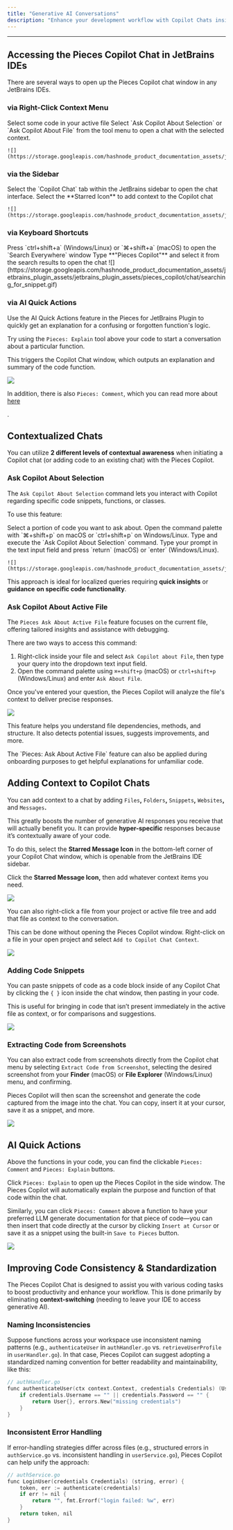 ```yaml
---
title: "Generative AI Conversations"
description: "Enhance your development workflow with Copilot Chats inside the Pieces for JetBrains Plugin—an interactive AI assistant integrated directly into your JetBrains IDE."
---
```


---

## Accessing the Pieces Copilot Chat in JetBrains IDEs

There are several ways to open up the Pieces Copilot chat window in any JetBrains IDEs.

### via Right-Click Context Menu

<Steps>
  <Step title="Highlight Any Code Segment">
    Select some code in your active file
  </Step>
  <Step title="Select a Management Option">
    Select `Ask Copilot About Selection` or `Ask Copilot About File` from the tool menu to open a chat with the selected context.

    ![](https://storage.googleapis.com/hashnode_product_documentation_assets/jetbrains_plugin_assets/jetbrains_plugin_assets/pieces_copilot/chat/ask_about_selection.gif)
    
  </Step>
</Steps>

### via the Sidebar

<Steps>
  <Step title="Select Copilot Tab in the Sidebar">
    Select the `Copilot Chat` tab within the JetBrains sidebar to open the chat interface.
  </Step>
  <Step title="Select the Starred Icon">
    Select the **Starred Icon** to add context to the Copilot chat

    ![](https://storage.googleapis.com/hashnode_product_documentation_assets/jetbrains_plugin_assets/jetbrains_plugin_assets/pieces_copilot/chat/add_context_and_ask.gif)
    
  </Step>
</Steps>

### via Keyboard Shortcuts

<Steps>
  <Step title="Open Search Everywhere">
    Press `ctrl+shift+a` (Windows/Linux) or `⌘+shift+a` (macOS) to open the `Search Everywhere` window
  </Step>
  <Step title="Query Pieces Copilot">
    Type **"Pieces Copilot"** and select it from the search results to open the chat
![](https://storage.googleapis.com/hashnode_product_documentation_assets/jetbrains_plugin_assets/jetbrains_plugin_assets/pieces_copilot/chat/searching_for_snippet.gif)
    
  </Step>
</Steps>

### via AI Quick Actions

Use the AI Quick Actions feature in the Pieces for JetBrains Plugin to quickly get an explanation for a confusing or forgotten function's logic.

Try using the `Pieces: Explain` tool above your code to start a conversation about a particular function.

This triggers the Copilot Chat window, which outputs an explanation and summary of the code function.

![](https://storage.googleapis.com/hashnode_product_documentation_assets/jetbrains_plugin_assets/jetbrains_plugin_assets/pieces_copilot/chat/pieces_explain_quick_action.gif)

In addition, there is also `Pieces: Comment`, which you can read more about <a target="_blank" href="https://docs.pieces.app/products/extensions-plugins/jetbrains/copilot/documenting-code#via-pieces-comment">
here</a>

.

## Contextualized Chats

You can utilize **2 different levels of contextual awareness** when initiating a Copilot chat (or adding code to an existing chat) with the Pieces Copilot.

### Ask Copilot About Selection

The `Ask Copilot About Selection` command lets you interact with Copilot regarding specific code snippets, functions, or classes.

To use this feature:

<Steps>
  <Step title="Choose a Portion of Code">
    Select a portion of code you want to ask about.
  </Step>
  <Step title="Open the Command Palette">
    Open the command palette with `⌘+shift+p` on macOS or `ctrl+shift+p` on Windows/Linux. Type and execute the `Ask Copilot About Selection` command.
  </Step>
  <Step title="Enter Your Prompt">
    Type your prompt in the text input field and press `return` (macOS) or `enter` (Windows/Linux).

    ![](https://storage.googleapis.com/hashnode_product_documentation_assets/jetbrains_plugin_assets/jetbrains_plugin_assets/pieces_copilot/chat/ask_about_selection_command_pallete.png)
    
  </Step>
</Steps>

This approach is ideal for localized queries requiring **quick insights** or **guidance** **on specific code functionality**.

### Ask Copilot About Active File

The `Pieces Ask About Active File` feature focuses on the current file, offering tailored insights and assistance with debugging.

There are two ways to access this command:

1. Right-click inside your file and select `Ask Copilot about File`, then type your query into the dropdown text input field.
2. Open the command palette using `⌘+shift+p` (macOS) or `ctrl+shift+p` (Windows/Linux) and enter `Ask About File`.

Once you've entered your question, the Pieces Copilot will analyze the file's context to deliver precise responses.

![](https://storage.googleapis.com/hashnode_product_documentation_assets/jetbrains_plugin_assets/jetbrains_plugin_assets/pieces_copilot/chat/ask_about_active_file.gif)

This feature helps you understand file dependencies, methods, and structure. It also detects potential issues, suggests improvements, and more.

<tip>
  The `Pieces: Ask About Active File` feature can also be applied during onboarding purposes to get helpful explanations for unfamiliar code.
</tip>

## Adding Context to Copilot Chats

You can add context to a chat by adding `Files`**,** `Folders`**,** `Snippets`**,** `Websites`**,** and `Messages`**.**

This greatly boosts the number of generative AI responses you receive that will actually benefit you. It can provide **hyper-specific** responses because it’s contextually aware of your code.

To do this, select the **Starred Message Icon** in the bottom-left corner of your Copilot Chat window, which is openable from the JetBrains IDE sidebar.

Click the **Starred Message Icon,** then add whatever context items you need.

![](https://storage.googleapis.com/hashnode_product_documentation_assets/jetbrains_plugin_assets/jetbrains_plugin_assets/pieces_copilot/chat/add_context_copilot.png)

You can also right-click a file from your project or active file tree and add that file as context to the conversation.

This can be done without opening the Pieces Copilot window. Right-click on a file in your open project and select `Add to Copilot Chat Context`.

![](https://storage.googleapis.com/hashnode_product_documentation_assets/jetbrains_plugin_assets/jetbrains_plugin_assets/pieces_copilot/chat/add_to_copilot_context_file.png)

### Adding Code Snippets

You can paste snippets of code as a code block inside of any Copilot Chat by clicking the `{ }` icon inside the chat window, then pasting in your code.

This is useful for bringing in code that isn’t present immediately in the active file as context, or for comparisons and suggestions.

![](https://storage.googleapis.com/hashnode_product_documentation_assets/jetbrains_plugin_assets/jetbrains_plugin_assets/pieces_copilot/chat/adding_code_to_chat.png)

### Extracting Code from Screenshots

You can also extract code from screenshots directly from the Copilot chat menu by selecting `Extract Code from Screenshot`, selecting the desired screenshot from your **Finder** (macOS) or **File Explorer** (Windows/Linux) menu, and confirming.

Pieces Copilot will then scan the screenshot and generate the code captured from the image into the chat. You can copy, insert it at your cursor, save it as a snippet, and more.

![](https://storage.googleapis.com/hashnode_product_documentation_assets/jetbrains_plugin_assets/jetbrains_plugin_assets/pieces_copilot/chat/extract_from_screenshots.gif)

## AI Quick Actions

Above the functions in your code, you can find the clickable `Pieces: Comment` and `Pieces: Explain` buttons.

Click `Pieces: Explain` to open up the Pieces Copilot in the side window. The Pieces Copilot will automatically explain the purpose and function of that code within the chat.

Similarly, you can click `Pieces: Comment` above a function to have your preferred LLM generate documentation for that piece of code—you can then insert that code directly at the cursor by clicking `Insert at Cursor` or save it as a snippet using the built-in `Save to Pieces` button.

![](https://storage.googleapis.com/hashnode_product_documentation_assets/jetbrains_plugin_assets/jetbrains_plugin_assets/pieces_copilot/chat/pieces_explain_quick_action.gif)

## Improving Code Consistency & Standardization

The Pieces Copilot Chat is designed to assist you with various coding tasks to boost productivity and enhance your workflow. This is done primarily by eliminating **context-switching** (needing to leave your IDE to access generative AI).

### Naming Inconsistencies

Suppose functions across your workspace use inconsistent naming patterns (e.g., `authenticateUser` in `authHandler.go` vs. `retrieveUserProfile` in `userHandler.go`). In that case, Pieces Copilot can suggest adopting a standardized naming convention for better readability and maintainability, like this:

```c
// authHandler.go
func authenticateUser(ctx context.Context, credentials Credentials) (User, error) {
    if credentials.Username == "" || credentials.Password == "" {
        return User{}, errors.New("missing credentials")
    }
}
```

### Inconsistent Error Handling

If error-handling strategies differ across files (e.g., structured errors in `authService.go` vs. inconsistent handling in `userService.go`), Pieces Copilot can help unify the approach:

```c
// authService.go
func LoginUser(credentials Credentials) (string, error) {
    token, err := authenticate(credentials)
    if err != nil {
        return "", fmt.Errorf("login failed: %w", err)
    }
    return token, nil
}
```